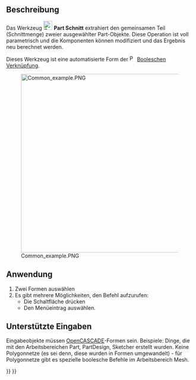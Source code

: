 <languages/>

{{Docnav/de
|[[Part_Fuse/de|Vereinigung]]
|[[Part_JoinConnect/de|Verbinden]]
|[[Part_Workbench/de|Part]]
|IconL=Part_Fuse.svg
|IconR=Part_JoinConnect.svg
|IconC=Workbench_Part.svg
}}

{{GuiCommand/de
|Name=Part Common
|Name/de=Part Schnitt
|MenuLocation=Part → Boolesche Verknüpfungen → Schnitt
|Workbenches=[[Part_Workbench/de|Part]]
|SeeAlso=[[Part_Boolean/de|Part Boolesche Verknüpfung]], [[Part_Cut/de|Part Differenz]], [[Part_Fuse/de|Part Vereinigung]]
}}

<span id="Description"></span>
==Beschreibung==

Das Werkzeug [[Image:Part_Common.svg|24px]] '''Part Schnitt''' extrahiert den gemeinsamen Teil (Schnittmenge) zweier ausgewählter Part-Objekte. Diese Operation ist voll parametrisch und die Komponenten können modifiziert und das Ergebnis neu berechnet werden.

Dieses Werkzeug ist eine automatisierte Form der [[Image:Part_Booleans.svg|16px|link=Part_Boolean/de]] [[Part_Boolean/de|Booleschen Verknüpfung]].

[[Image:Common_example.PNG|480px]]

<span id="Usage"></span>
==Anwendung==

# Zwei Formen auswählen
# Es gibt mehrere Möglichkeiten, den Befehl aufzurufen:
#* Die Schaltfläche {{Button|[[Image:Part_Common.svg|16px]] [[Part_Common/de|Schnitt]]}} drücken
#* Den Menüeintrag {{MenuCommand|Part → Boolesche Verknüpfung → [[Image:Part_Common.svg|16px]] Schnitt}} auswählen.

<span id="Supported_inputs"></span>
== Unterstützte Eingaben ==

Eingabeobjekte müssen [[OpenCASCADE/de|OpenCASCADE]]-Formen sein. Beispiele: Dinge, die mit den Arbeitsbereichen Part, PartDesign, Sketcher erstellt wurden. Keine Polygonnetze (es sei denn, diese wurden in Formen umgewandelt) - für Polygonnetze gibt es spezielle boolesche Befehle im Arbeitsbereich Mesh.


{{Docnav/de
|[[Part_Fuse/de|Vereinigung]]
|[[Part_JoinConnect/de|Verbinden]]
|[[Part_Workbench/de|Part]]
|IconL=Part_Fuse.svg
|IconR=Part_JoinConnect.svg
|IconC=Workbench_Part.svg
}}

{{Part_Tools_navi{{#translation:}}}}
{{Userdocnavi{{#translation:}}}}